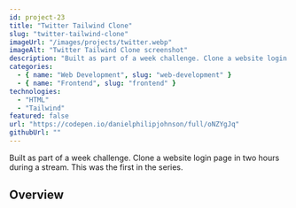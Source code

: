 ```yaml
---
id: project-23
title: "Twitter Tailwind Clone"
slug: "twitter-tailwind-clone"
imageUrl: "/images/projects/twitter.webp"
imageAlt: "Twitter Tailwind Clone screenshot"
description: "Built as part of a week challenge. Clone a website login page in two hours during a stream. This was the first in the series."
categories:
  - { name: "Web Development", slug: "web-development" }
  - { name: "Frontend", slug: "frontend" }
technologies:
  - "HTML"
  - "Tailwind"
featured: false
url: "https://codepen.io/danielphilipjohnson/full/oNZYgJq"
githubUrl: ""
---
```


Built as part of a week challenge. Clone a website login page in two hours during a stream. This was the first in the series.

## Overview